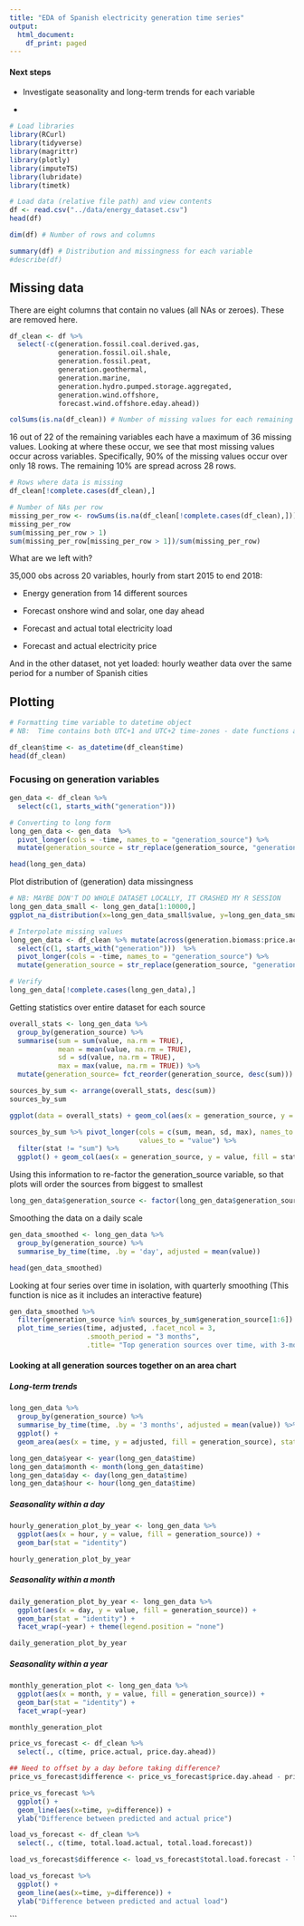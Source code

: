 ```yaml
---
title: "EDA of Spanish electricity generation time series"
output:
  html_document:
    df_print: paged
---
```


#### Next steps

-   Investigate seasonality and long-term trends for each variable

-   

```r
# Load libraries
library(RCurl)
library(tidyverse)
library(magrittr)
library(plotly)
library(imputeTS)
library(lubridate)
library(timetk)
```

```r
# Load data (relative file path) and view contents
df <- read.csv("../data/energy_dataset.csv")
head(df)
```

```r
dim(df) # Number of rows and columns
```

```r
summary(df) # Distribution and missingness for each variable
#describe(df)
```

## Missing data

There are eight columns that contain no values (all NAs or zeroes). These are removed here.

```r
df_clean <- df %>% 
  select(-c(generation.fossil.coal.derived.gas,
            generation.fossil.oil.shale,
            generation.fossil.peat,
            generation.geothermal,
            generation.marine,
            generation.hydro.pumped.storage.aggregated,
            generation.wind.offshore,
            forecast.wind.offshore.eday.ahead))
```

```r
colSums(is.na(df_clean)) # Number of missing values for each remaining variable
```

16 out of 22 of the remaining variables each have a maximum of 36 missing values. Looking at where these occur, we see that most missing values occur across variables. Specifically, 90% of the missing values occur over only 18 rows. The remaining 10% are spread across 28 rows.

```r
# Rows where data is missing
df_clean[!complete.cases(df_clean),]
```

```r
# Number of NAs per row
missing_per_row <- rowSums(is.na(df_clean[!complete.cases(df_clean),]))
missing_per_row
sum(missing_per_row > 1)
sum(missing_per_row[missing_per_row > 1])/sum(missing_per_row)
```

What are we left with?

35,000 obs across 20 variables, hourly from start 2015 to end 2018:

-   Energy generation from 14 different sources

-   Forecast onshore wind and solar, one day ahead

-   Forecast and actual total electricity load

-   Forecast and actual electricity price

And in the other dataset, not yet loaded: hourly weather data over the same period for a number of Spanish cities


## Plotting

```r
# Formatting time variable to datetime object
# NB:  Time contains both UTC+1 and UTC+2 time-zones - date functions automatically pick this up and convert to UTC

df_clean$time <- as_datetime(df_clean$time)
head(df_clean)
```

### Focusing on generation variables

```r
gen_data <- df_clean %>% 
  select(c(1, starts_with("generation")))
```

```r
# Converting to long form
long_gen_data <- gen_data  %>% 
  pivot_longer(cols = -time, names_to = "generation_source") %>% 
  mutate(generation_source = str_replace(generation_source, "generation.", ""))

head(long_gen_data)
```

Plot distribution of (generation) data missingness

```r
# NB: MAYBE DON'T DO WHOLE DATASET LOCALLY, IT CRASHED MY R SESSION
long_gen_data_small <- long_gen_data[1:10000,]
ggplot_na_distribution(x=long_gen_data_small$value, y=long_gen_data_small$time)
```


```r
# Interpolate missing values
long_gen_data <- df_clean %>% mutate(across(generation.biomass:price.actual, .fns = na_interpolation, option = 'linear')) %>% 
  select(c(1, starts_with("generation")))  %>% 
  pivot_longer(cols = -time, names_to = "generation_source") %>% 
  mutate(generation_source = str_replace(generation_source, "generation.", ""))

# Verify
long_gen_data[!complete.cases(long_gen_data),]
```
Getting statistics over entire dataset for each source

```r
overall_stats <- long_gen_data %>%
  group_by(generation_source) %>%
  summarise(sum = sum(value, na.rm = TRUE),
            mean = mean(value, na.rm = TRUE),
            sd = sd(value, na.rm = TRUE),
            max = max(value, na.rm = TRUE)) %>%
  mutate(generation_source= fct_reorder(generation_source, desc(sum)))

sources_by_sum <- arrange(overall_stats, desc(sum))
sources_by_sum

ggplot(data = overall_stats) + geom_col(aes(x = generation_source, y = sum)) + theme(axis.text.x = element_text(angle=90))

sources_by_sum %>% pivot_longer(cols = c(sum, mean, sd, max), names_to = "stat", 
                                values_to = "value") %>%
  filter(stat != "sum") %>%
  ggplot() + geom_col(aes(x = generation_source, y = value, fill = stat), position = "dodge") + theme(axis.text.x = element_text(angle=90))
```

Using this information to re-factor the generation_source variable, so that plots will order the sources from biggest to smallest

```r
long_gen_data$generation_source <- factor(long_gen_data$generation_source, levels =  sources_by_sum$generation_source)
```


Smoothing the data on a daily scale

```r
gen_data_smoothed <- long_gen_data %>% 
  group_by(generation_source) %>% 
  summarise_by_time(time, .by = 'day', adjusted = mean(value)) 

head(gen_data_smoothed)
```

Looking at four series over time in isolation, with quarterly smoothing (This function is nice as it includes an interactive feature)

```r
gen_data_smoothed %>% 
  filter(generation_source %in% sources_by_sum$generation_source[1:6]) %>% 
  plot_time_series(time, adjusted, .facet_ncol = 3,
                   .smooth_period = "3 months",
                   .title= "Top generation sources over time, with 3-month mean smoothing")
```

#### Looking at all generation sources together on an area chart

##### Long-term trends

```r
long_gen_data %>% 
  group_by(generation_source) %>% 
  summarise_by_time(time, .by = '3 months', adjusted = mean(value)) %>% 
  ggplot() + 
  geom_area(aes(x = time, y = adjusted, fill = generation_source), stat = "identity")
```


```r
long_gen_data$year <- year(long_gen_data$time)
long_gen_data$month <- month(long_gen_data$time)
long_gen_data$day <- day(long_gen_data$time)
long_gen_data$hour <- hour(long_gen_data$time)
```


##### Seasonality within a day 

```r

hourly_generation_plot_by_year <- long_gen_data %>%
  ggplot(aes(x = hour, y = value, fill = generation_source)) +
  geom_bar(stat = "identity")

hourly_generation_plot_by_year
```

##### Seasonality within a month 

```r
daily_generation_plot_by_year <- long_gen_data %>%
  ggplot(aes(x = day, y = value, fill = generation_source)) +
  geom_bar(stat = "identity") +
  facet_wrap(~year) + theme(legend.position = "none") 

daily_generation_plot_by_year
```

##### Seasonality within a year 

```r
monthly_generation_plot <- long_gen_data %>%
  ggplot(aes(x = month, y = value, fill = generation_source)) +
  geom_bar(stat = "identity") +
  facet_wrap(~year)

monthly_generation_plot
```

```r
price_vs_forecast <- df_clean %>%
  select(., c(time, price.actual, price.day.ahead)) 

## Need to offset by a day before taking difference?
price_vs_forecast$difference <- price_vs_forecast$price.day.ahead - price_vs_forecast$price.actual

price_vs_forecast %>%
  ggplot() +
  geom_line(aes(x=time, y=difference)) +
  ylab("Difference between predicted and actual price")
```

```r
load_vs_forecast <- df_clean %>%
  select(., c(time, total.load.actual, total.load.forecast))

load_vs_forecast$difference <- load_vs_forecast$total.load.forecast - load_vs_forecast$total.load.actual

load_vs_forecast %>%
  ggplot() +
  geom_line(aes(x=time, y=difference)) +
  ylab("Difference between predicted and actual load")
```

\`\`\`
